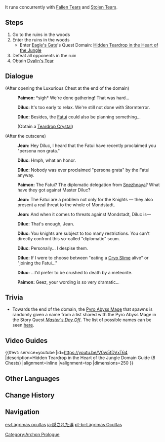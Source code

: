 {{Quest Infobox
|id            = 00381
|type          = Archon
|chapter       = Prologue
|actNum        = II
|act           = For a Tomorrow Without Tears
|part          = 11
|startLocation = [[Cape Oath]], [[Mondstadt]]
|region        = Mondstadt
|area          = Galesong Hill
|subarea       = Cape Oath
|prev          = State of the Holy Lyre der Himmel
|next          = Crystal Tears
|concurrent    = Fallen Tears
|concurrent2   = Stolen Tears
|domain        = Hidden Teardrop in the Heart of the Jungle
|exp           = 250
|mora          = 6,000
|primogems     = 20
|other         = {{Card|Character EXP|3,125}}{{Card|Fine Enhancement Ore|7}}{{Card|Teardrop Crystal|link=Teardrop Crystal (Hidden Tears)|1}}
|characters    = Diluc; Jean; Paimon; Traveler
|voiced        = yes
}}
{{TeyvatQuest|0|2|part=11}}

It runs concurrently with [[Fallen Tears]] and [[Stolen Tears]].

==Steps==
# Go to the ruins in the woods
# Enter the ruins in the woods
#* Enter [[Eagle's Gate]]'s Quest Domain: [[Hidden Teardrop in the Heart of the Jungle]]
# Defeat all opponents in the ruin
# Obtain [[Teardrop Crystal (Hidden Tears)|Dvalin's Tear]]

==Dialogue==
{{Quest Description|[[Dvalin]]'s footprints are all over Mondstadt, and one of his tears fell upon a ruin deep within the forest.}}
{{Dialogue start}}
;(After opening the Luxurious Chest at the end of the domain)
:{{A|vo mdaq058 2 paimon 01.ogg}} '''Paimon:''' *sigh* We're done gathering! That was hard...
:{{A|vo mdaq058 2 diluc 01.ogg}} '''Diluc:''' It's too early to relax. We're still not done with Stormterror.
:{{A|vo mdaq058 2 diluc 02.ogg}} '''Diluc:''' Besides, the [[Fatui]] could also be planning something...
:;(Obtain a [[Teardrop Crystal (Hidden Tears)|Teardrop Crystal]])

;(After the cutscene)
:{{A|vo mdaq058 2 qin 01.ogg}} '''Jean:''' Hey Diluc, I heard that the Fatui have recently proclaimed you "persona non grata."
:{{A|vo mdaq058 2 diluc 03.ogg}} '''Diluc:''' Hmph, what an honor.
:{{A|vo mdaq058 2 diluc 04.ogg}} '''Diluc:''' Nobody was ever proclaimed "persona grata" by the Fatui anyway.
:{{A|vo mdaq058 2 paimon 02.ogg}} '''Paimon:''' The Fatui? The diplomatic delegation from [[Snezhnaya]]? What have they got against Master Diluc?
:{{A|vo mdaq058 2 qin 02.ogg}} '''Jean:''' The Fatui are a problem not only for the Knights &mdash; they also present a real threat to the whole of Mondstadt.
:{{A|vo mdaq058 2 qin 03.ogg}} '''Jean:''' And when it comes to threats against Mondstadt, Diluc is&mdash;
:{{A|vo mdaq058 2 diluc 05.ogg}} '''Diluc:''' That's enough, Jean.
:{{A|vo mdaq058 2 diluc 06.ogg}} '''Diluc:''' You knights are subject to too many restrictions. You can't directly confront this so-called "diplomatic" scum.
:{{A|vo mdaq058 2 diluc 07.ogg}} '''Diluc:''' Personally... I despise them.
:{{A|vo mdaq058 2 diluc 08.ogg}} '''Diluc:''' If I were to choose between "eating a [[Cryo Slime]] alive" or "joining the Fatui..."
:{{A|vo mdaq058 2 diluc 09.ogg}} '''Diluc:''' ...I'd prefer to be crushed to death by a meteorite.
:{{A|vo mdaq058 2 paimon 03.ogg}} '''Paimon:''' Geez, your wording is so very dramatic...
{{Dialogue end}}

==Trivia==
* Towards the end of the domain, the [[Pyro Abyss Mage]] that spawns is randomly given a name from a list shared with the Pyro Abyss Mage in the Story Quest ''[[Master's Day Off (Quest)|Master's Day Off]]''. The list of possible names can be seen [[Pyro Abyss Mage#Other Notable Pyro Abyss Mages|here]].

==Video Guides==
{{#evt:
service=youtube
|id=https://youtu.be/V0w5fDVxT64
|description=Hidden Teardrop in the Heart of the Jungle Domain Guide (8 Chests)
|alignment=inline
|valignment=top
|dimensions=250
}}

==Other Languages==
{{Other Languages
|en      = Hidden Tears
|zhs     = 藏匿之泪
|zhs_rm  = Cángnì zhī Lèi
|zht     = 藏匿之淚
|zht_rm  = Cángnì zhī Lèi
|zh_tl   = Hidden Tear
|ja      = 隠された涙
|ja_rm   = Kakusareta Namida
|ja_tl   = Hidden Tears
|ko      = 숨겨진 눈물
|ko_rm   = Sumgyeojin Nunmul
|ko_tl   = Hidden Tears
|es      = Lágrimas ocultas
|es_tl   = Hidden Tears
|fr      = Larmes cachées
|fr_tl   = Hidden Tears
|ru      = Потаённые слёзы
|ru_tl   = Hidden Tears
|th      = น้ำตาที่ถูกซ่อน
|th_rm   = 
|th_tl   = Hidden Tears
|vi      = Giọt Nước Mắt Được Cất Giấu
|vi_tl   = Hidden Tears
|de      = Versteckte Tränen
|de_tl   = Hidden Tears
|id      = Air Mata Tersembunyi
|id_tl   = Hidden Tears
|pt      = Lágrimas Ocultas
|pt_tl   = Hidden Tears
|tr      = Saklı Gözyaşları
|tr_tl   = 
|it      = Lacrime celate
|it_tl   = Hidden Tears
}}

==Change History==
{{Change History|1.0}}

==Navigation==
{{Archon Quest Navbox|chapter=Prologue}}
[[Category:Archon Prologue]]

[[es:Lágrimas ocultas]]
[[ja:隠された涙]]
[[pt-br:Lágrimas Ocultas]]